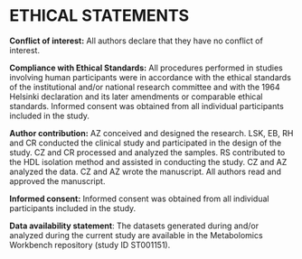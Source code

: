 # ETHICAL STATEMENTS {#compliance}

**Conflict of interest:** All authors declare that they have no conflict of
interest.

**Compliance with Ethical Standards:** All procedures performed in studies involving human participants were in accordance with the ethical standards of the institutional and/or national research committee and with the 1964 Helsinki declaration and its later amendments or comparable ethical standards. Informed consent was obtained from all individual participants included in the study.

**Author contribution:** AZ conceived and designed the research. LSK, EB, RH and CR conducted the clinical study and participated in the design of the study. CZ and CR processed and analyzed the samples. RS contributed to the HDL isolation method and assisted in conducting the study. CZ and AZ analyzed the data. CZ and AZ wrote the manuscript. All authors read and approved the manuscript.

**Informed consent:** Informed consent was obtained from all individual participants included in the study.

**Data availability statement**: The datasets generated during and/or analyzed during the current study are available in the Metabolomics Workbench repository (study ID ST001151).
